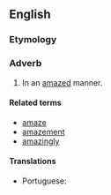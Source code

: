 ==English==

===Etymology===
{{suffix|en|amazed|ly}}

===Adverb===
{{en-adv}}

# In an [[amazed]] manner.

====Related terms====
* [[amaze]]
* [[amazement]]
* [[amazingly]]

====Translations====
{{trans-top|in an amazed manner}}
* Portuguese: {{t|pt|espantadamente}}
{{trans-mid}}
{{trans-bottom}}